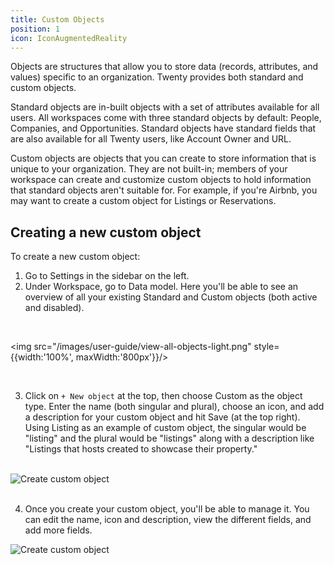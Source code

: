 ---
title: Custom Objects
position: 1
icon: IconAugmentedReality
---


Objects are structures that allow you to store data (records, attributes, and values) specific to an organization. Twenty provides both standard and custom objects.

Standard objects are in-built objects with a set of attributes available for all users. All workspaces come with three standard objects by default: People, Companies, and Opportunities. Standard objects have standard fields that are also available for all Twenty users, like Account Owner and URL.

Custom objects are objects that you can create to store information that is unique to your organization. They are not built-in; members of your workspace can create and customize custom objects to hold information that standard objects aren't suitable for. For example, if you're Airbnb, you may want to create a custom object for Listings or Reservations.    

## Creating a new custom object 

To create a new custom object:

1. Go to Settings in the sidebar on the left.
2. Under Workspace, go to Data model. Here you'll be able to see an overview of all your existing Standard and Custom objects (both active and disabled).
<br/>


<img src="/images/user-guide/view-all-objects-light.png" style={{width:'100%', maxWidth:'800px'}}/>

<br/>

3. Click on `+ New object` at the top, then choose Custom as the object type. Enter the name (both singular and plural), choose an icon, and add a description for your custom object and hit Save (at the top right). Using Listing as an example of custom object, the singular would be "listing" and the plural would be "listings" along with a description like "Listings that hosts created to showcase their property." 

<br/>

<div style={{textAlign: 'center'}}>
    <img src="/images/user-guide/create-custom-object.gif" alt="Create custom object" />
</div>

<br/>

4. Once you create your custom object, you'll be able to manage it. You can edit the name, icon and description, view the different fields, and add more fields.

<div style={{textAlign: 'center'}}>
    <img src="/images/user-guide/manage-custom-object.png" alt="Create custom object" />
</div>
